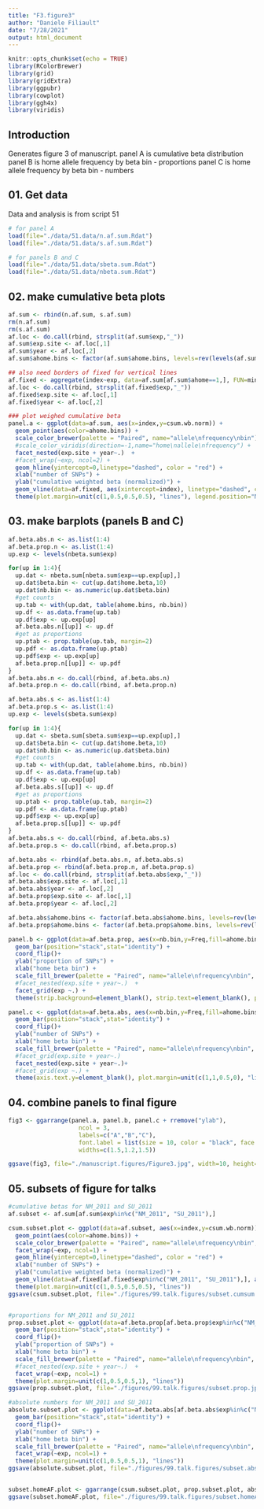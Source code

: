 ```yaml
---
title: "F3.figure3"
author: "Daniele Filiault"
date: "7/28/2021"
output: html_document
---
```


```r
knitr::opts_chunk$set(echo = TRUE)
library(RColorBrewer)
library(grid)
library(gridExtra)
library(ggpubr)
library(cowplot)
library(ggh4x)
library(viridis)
```


## Introduction

Generates figure 3 of manuscript. 
panel A is cumulative beta distribution
panel B is home allele frequency by beta bin - proportions
panel C is home allele frequency by beta bin - numbers

## 01.  Get data
Data and analysis is from script 51

```r
# for panel A
load(file="./data/51.data/n.af.sum.Rdat")
load(file="./data/51.data/s.af.sum.Rdat")

# for panels B and C
load(file="./data/51.data/sbeta.sum.Rdat")
load(file="./data/51.data/nbeta.sum.Rdat")
```

  
## 02. make cumulative beta plots
```r
af.sum <- rbind(n.af.sum, s.af.sum)
rm(n.af.sum)
rm(s.af.sum)
af.loc <- do.call(rbind, strsplit(af.sum$exp,"_"))
af.sum$exp.site <- af.loc[,1]
af.sum$year <- af.loc[,2]
af.sum$ahome.bins <- factor(af.sum$ahome.bins, levels=rev(levels(af.sum$ahome.bins)))

## also need borders of fixed for vertical lines
af.fixed <- aggregate(index~exp, data=af.sum[af.sum$ahome==1,], FUN=min)
af.loc <- do.call(rbind, strsplit(af.fixed$exp,"_"))
af.fixed$exp.site <- af.loc[,1]
af.fixed$year <- af.loc[,2]

```

```r

### plot weighed cumulative beta
panel.a <- ggplot(data=af.sum, aes(x=index,y=csum.wb.norm)) +
  geom_point(aes(color=ahome.bins)) +
  scale_color_brewer(palette = "Paired", name="allele\nfrequency\nbin") +
  #scale_color_viridis(direction=-1,name="home\nallele\nfrequency") +
  facet_nested(exp.site + year~.)  +
  #facet_wrap(~exp, ncol=2) +
  geom_hline(yintercept=0,linetype="dashed", color = "red") +
  xlab("number of SNPs") +
  ylab("cumulative weighted beta (normalized)") + 
  geom_vline(data=af.fixed, aes(xintercept=index), linetype="dashed", color="purple") +
  theme(plot.margin=unit(c(1,0.5,0.5,0.5), "lines"), legend.position="None")

```

## 03. make barplots (panels B and C)
```r

af.beta.abs.n <- as.list(1:4)
af.beta.prop.n <- as.list(1:4)
up.exp <- levels(nbeta.sum$exp)

for(up in 1:4){
  up.dat <- nbeta.sum[nbeta.sum$exp==up.exp[up],]
  up.dat$beta.bin <- cut(up.dat$home.beta,10)
  up.dat$nb.bin <- as.numeric(up.dat$beta.bin)
  #get counts
  up.tab <- with(up.dat, table(ahome.bins, nb.bin))
  up.df <- as.data.frame(up.tab)
  up.df$exp <- up.exp[up]
  af.beta.abs.n[[up]] <- up.df
  #get as proportions
  up.ptab <- prop.table(up.tab, margin=2)
  up.pdf <- as.data.frame(up.ptab)
  up.pdf$exp <- up.exp[up]
  af.beta.prop.n[[up]] <- up.pdf
}
af.beta.abs.n <- do.call(rbind, af.beta.abs.n)
af.beta.prop.n <- do.call(rbind, af.beta.prop.n)
```

```r

af.beta.abs.s <- as.list(1:4)
af.beta.prop.s <- as.list(1:4)
up.exp <- levels(sbeta.sum$exp)

for(up in 1:4){
  up.dat <- sbeta.sum[sbeta.sum$exp==up.exp[up],]
  up.dat$beta.bin <- cut(up.dat$home.beta,10)
  up.dat$nb.bin <- as.numeric(up.dat$beta.bin)
  #get counts
  up.tab <- with(up.dat, table(ahome.bins, nb.bin))
  up.df <- as.data.frame(up.tab)
  up.df$exp <- up.exp[up]
  af.beta.abs.s[[up]] <- up.df
  #get as proportions
  up.ptab <- prop.table(up.tab, margin=2)
  up.pdf <- as.data.frame(up.ptab)
  up.pdf$exp <- up.exp[up]
  af.beta.prop.s[[up]] <- up.pdf
}
af.beta.abs.s <- do.call(rbind, af.beta.abs.s)
af.beta.prop.s <- do.call(rbind, af.beta.prop.s)
```

```r
af.beta.abs <- rbind(af.beta.abs.n, af.beta.abs.s)
af.beta.prop <- rbind(af.beta.prop.n, af.beta.prop.s)
af.loc <- do.call(rbind, strsplit(af.beta.abs$exp,"_"))
af.beta.abs$exp.site <- af.loc[,1]
af.beta.abs$year <- af.loc[,2]
af.beta.prop$exp.site <- af.loc[,1]
af.beta.prop$year <- af.loc[,2]

af.beta.abs$ahome.bins <- factor(af.beta.abs$ahome.bins, levels=rev(levels(af.beta.abs$ahome.bins)))
af.beta.prop$ahome.bins <- factor(af.beta.prop$ahome.bins, levels=rev(levels(af.beta.prop$ahome.bins)))
```


```r

panel.b <- ggplot(data=af.beta.prop, aes(x=nb.bin,y=Freq,fill=ahome.bins)) +
  geom_bar(position="stack",stat="identity") + 
  coord_flip()+
  ylab("proportion of SNPs") +
  xlab("home beta bin") +
  scale_fill_brewer(palette = "Paired", name="allele\nfrequency\nbin", guide=guide_legend(reverse=T)) +
  #facet_nested(exp.site + year~.)  +
  facet_grid(exp ~.) +
  theme(strip.background=element_blank(), strip.text=element_blank(), plot.margin=unit(c(1,0.5,0.5,1), "lines"), legend.position = "none")
```

```r

panel.c <- ggplot(data=af.beta.abs, aes(x=nb.bin,y=Freq,fill=ahome.bins)) +
  geom_bar(position="stack",stat="identity") + 
  coord_flip()+
  ylab("number of SNPs") +
  xlab("home beta bin") +
  scale_fill_brewer(palette = "Paired", name="allele\nfrequency\nbin", guide=guide_legend(reverse=T)) +
  #facet_grid(exp.site + year~.)
  facet_nested(exp.site + year~.)+
  #facet_grid(exp ~.) +
  theme(axis.text.y=element_blank(), plot.margin=unit(c(1,1,0.5,0), "lines")) 

```


## 04. combine panels to final figure

```r

fig3 <- ggarrange(panel.a, panel.b, panel.c + rremove("ylab"),
                    ncol = 3,
                    labels=c("A","B","C"),
                    font.label = list(size = 10, color = "black", face = "bold", family = NULL, position = "top"),
                    widths=c(1.5,1.2,1.5))

ggsave(fig3, file="./manuscript.figures/Figure3.jpg", width=10, height=9)

```

## 05.  subsets of figure for talks

```r
#cumulative betas for NM_2011 and SU_2011
af.subset <- af.sum[af.sum$exp%in%c("NM_2011", "SU_2011"),]

csum.subset.plot <- ggplot(data=af.subset, aes(x=index,y=csum.wb.norm)) +
  geom_point(aes(color=ahome.bins)) +
  scale_color_brewer(palette = "Paired", name="allele\nfrequency\nbin", guide=guide_legend(reverse=T)) +
  facet_wrap(~exp, ncol=1) +
  geom_hline(yintercept=0,linetype="dashed", color = "red") +
  xlab("number of SNPs") +
  ylab("cumulative weighted beta (normalized)") + 
  geom_vline(data=af.fixed[af.fixed$exp%in%c("NM_2011", "SU_2011"),], aes(xintercept=index), linetype="dashed", color="purple") +
  theme(plot.margin=unit(c(1,0.5,0.5,0.5), "lines"))
ggsave(csum.subset.plot, file="./figures/99.talk.figures/subset.cumsum.jpg", width=6, height=5)


#proportions for NM_2011 and SU_2011
prop.subset.plot <- ggplot(data=af.beta.prop[af.beta.prop$exp%in%c("NM_2011", "SU_2011"),], aes(x=nb.bin,y=Freq,fill=ahome.bins)) +
  geom_bar(position="stack",stat="identity") + 
  coord_flip()+
  ylab("proportion of SNPs") +
  xlab("home beta bin") +
  scale_fill_brewer(palette = "Paired", name="allele\nfrequency\nbin", guide=guide_legend(reverse=T)) +
  #facet_nested(exp.site + year~.)  +
  facet_wrap(~exp, ncol=1) +
  theme(plot.margin=unit(c(1,0.5,0.5,1), "lines"))
ggsave(prop.subset.plot, file="./figures/99.talk.figures/subset.prop.jpg", width=4, height=5)

#absolute numbers for NM_2011 and SU_2011
absolute.subset.plot <- ggplot(data=af.beta.abs[af.beta.abs$exp%in%c("NM_2011", "SU_2011"), ], aes(x=nb.bin,y=Freq,fill=ahome.bins)) +
  geom_bar(position="stack",stat="identity") + 
  coord_flip()+
  ylab("number of SNPs") +
  xlab("home beta bin") +
  scale_fill_brewer(palette = "Paired", name="allele\nfrequency\nbin", guide=guide_legend(reverse=T)) +
  facet_wrap(~exp, ncol=1) +
  theme(plot.margin=unit(c(1,0.5,0.5,1), "lines")) 
ggsave(absolute.subset.plot, file="./figures/99.talk.figures/subset.absolute.jpg", width=4, height=5)


subset.homeAF.plot <- ggarrange(csum.subset.plot, prop.subset.plot, absolute.subset.plot+ rremove("ylab"), ncol=3, common.legend = TRUE, legend="right", widths=c(2,1,0.85))
ggsave(subset.homeAF.plot, file="./figures/99.talk.figures/subset.homeAF.plot.jpg", width=9, height=5)

```

